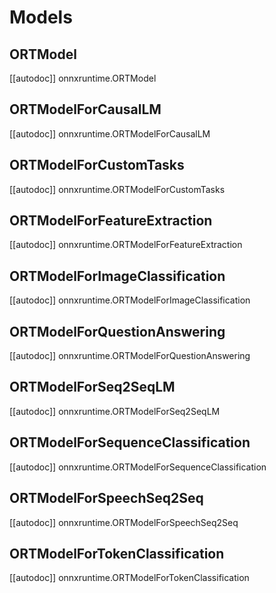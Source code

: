 <!--Copyright 2022 The HuggingFace Team. All rights reserved.

Licensed under the Apache License, Version 2.0 (the "License"); you may not use this file except in compliance with
the License. You may obtain a copy of the License at

http://www.apache.org/licenses/LICENSE-2.0

Unless required by applicable law or agreed to in writing, software distributed under the License is distributed on
an "AS IS" BASIS, WITHOUT WARRANTIES OR CONDITIONS OF ANY KIND, either express or implied. See the License for the
specific language governing permissions and limitations under the License.
-->

# Models

## ORTModel

[[autodoc]] onnxruntime.ORTModel

## ORTModelForCausalLM

[[autodoc]] onnxruntime.ORTModelForCausalLM

## ORTModelForCustomTasks

[[autodoc]] onnxruntime.ORTModelForCustomTasks

## ORTModelForFeatureExtraction

[[autodoc]] onnxruntime.ORTModelForFeatureExtraction

## ORTModelForImageClassification

[[autodoc]] onnxruntime.ORTModelForImageClassification

## ORTModelForQuestionAnswering

[[autodoc]] onnxruntime.ORTModelForQuestionAnswering

## ORTModelForSeq2SeqLM

[[autodoc]] onnxruntime.ORTModelForSeq2SeqLM

## ORTModelForSequenceClassification

[[autodoc]] onnxruntime.ORTModelForSequenceClassification

## ORTModelForSpeechSeq2Seq

[[autodoc]] onnxruntime.ORTModelForSpeechSeq2Seq

## ORTModelForTokenClassification

[[autodoc]] onnxruntime.ORTModelForTokenClassification
